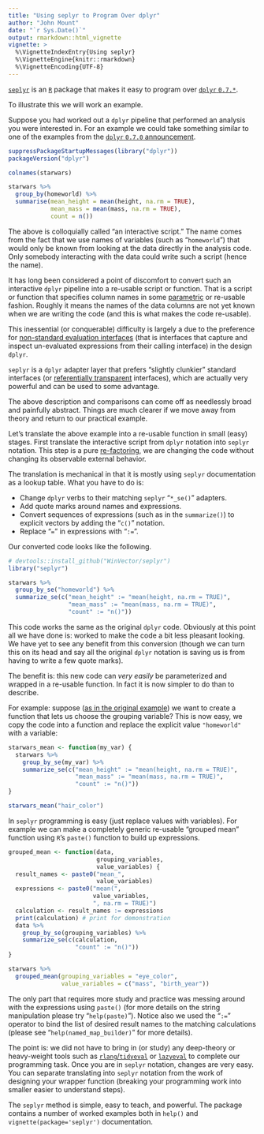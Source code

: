 ```yaml
---
title: "Using seplyr to Program Over dplyr"
author: "John Mount"
date: "`r Sys.Date()`"
output: rmarkdown::html_vignette
vignette: >
  %\VignetteIndexEntry{Using seplyr}
  %\VignetteEngine{knitr::rmarkdown}
  %\VignetteEncoding{UTF-8}
---
```



[`seplyr`](https://github.com/WinVector/seplyr) is an [`R`](https://www.r-project.org) package that makes it easy to program over [`dplyr` `0.7.*`]( https://CRAN.R-project.org/package=dplyr).

To illustrate this we will work an example.

Suppose you had worked out a `dplyr` pipeline that performed an analysis you were interested in.  For an example we could take something similar to one of the examples from the [`dplyr` `0.7.0` announcement](https://blog.rstudio.com/2017/06/13/dplyr-0-7-0/).

```r
suppressPackageStartupMessages(library("dplyr"))
packageVersion("dplyr")

colnames(starwars)

starwars %>%
  group_by(homeworld) %>%
  summarise(mean_height = mean(height, na.rm = TRUE),
            mean_mass = mean(mass, na.rm = TRUE),
            count = n())
```

The above is colloquially called "an interactive script."  The name comes from the fact that we use names of variables (such as "`homeworld`") that would only be known from looking at the data directly in the analysis code.  Only somebody interacting with the data could write such a script (hence the name).

It has long been considered a point of discomfort to convert such an interactive `dplyr` pipeline into a re-usable script or function.  That is a script or function that specifies column names in some [parametric](http://www.win-vector.com/blog/2017/04/programming-over-r/) or re-usable fashion. Roughly it means the names of the data columns are not yet known when we are writing the code (and this is what makes the code re-usable).

This inessential (or conquerable) difficulty is largely a due to the preference for [non-standard evaluation interfaces](http://adv-r.had.co.nz/Computing-on-the-language.html) (that is interfaces that capture and inspect un-evaluated expressions from their calling interface) in the design `dplyr`.

`seplyr` is a `dplyr` adapter layer that prefers "slightly clunkier" standard interfaces (or [referentially transparent](https://en.wikipedia.org/wiki/Referential_transparency) interfaces), which are actually very powerful and can be used to some advantage.

The above description and comparisons can come off as needlessly broad and painfully abstract.  Things are much clearer if we move away from theory and return to our practical example.

Let's translate the above example into a re-usable function in small (easy) stages.  First translate the interactive script from `dplyr` notation into `seplyr` notation.  This step is a pure [re-factoring](https://en.wikipedia.org/wiki/Code_refactoring), we are changing the code without changing its observable external behavior.

The translation is mechanical in that it is mostly using `seplyr` documentation as a lookup table.  What you have to do is:

 * Change `dplyr` verbs to their matching `seplyr` "`*_se()`" adapters.
 * Add quote marks around names and expressions.
 * Convert sequences of expressions (such as in the `summarize()`) to explicit vectors by adding the "`c()`" notation.
 * Replace "`=`" in expressions with "`:=`".
 
Our converted code looks like the following.


```r
# devtools::install_github("WinVector/seplyr")
library("seplyr")

starwars %>%
  group_by_se("homeworld") %>%
  summarize_se(c("mean_height" := "mean(height, na.rm = TRUE)",
                 "mean_mass" := "mean(mass, na.rm = TRUE)",
                 "count" := "n()"))
```

This code works the same as the original `dplyr` code.  Obviously at this point all we have done is: worked to make the code a bit less pleasant looking. We have yet to see any benefit from this conversion (though we can turn this on its head and say all the original `dplyr` notation is saving us is from having to write a few quote marks).

The benefit is: this new code can *very easily* be parameterized and wrapped in a re-usable function.  In fact it is now simpler to do than to describe.

For example: suppose ([as in the original example](https://blog.rstudio.com/2017/06/13/dplyr-0-7-0/)) we want to create a function that lets us choose the grouping variable?  This is now easy, we copy the code into a function and replace the explicit value `"homeworld"` with a variable:

```r
starwars_mean <- function(my_var) {
  starwars %>%
    group_by_se(my_var) %>%
    summarize_se(c("mean_height" := "mean(height, na.rm = TRUE)",
                   "mean_mass" := "mean(mass, na.rm = TRUE)",
                   "count" := "n()"))
}

starwars_mean("hair_color")
```

In `seplyr` programming is easy (just replace values with variables).  For example we can make a completely generic re-usable "grouped mean" function using `R`'s `paste()` function to build up expressions.

```r
grouped_mean <- function(data, 
                         grouping_variables, 
                         value_variables) {
  result_names <- paste0("mean_", 
                         value_variables)
  expressions <- paste0("mean(", 
                        value_variables, 
                        ", na.rm = TRUE)")
  calculation <- result_names := expressions
  print(calculation) # print for demonstration
  data %>%
    group_by_se(grouping_variables) %>%
    summarize_se(c(calculation,
                   "count" := "n()"))
}

starwars %>% 
  grouped_mean(grouping_variables = "eye_color",
               value_variables = c("mass", "birth_year"))
```

The only part that requires more study and practice was messing around with the expressions using `paste()` (for more details on the string manipulation please try "`help(paste)`").  Notice also we used the "`:=`" operator to bind the list of desired result names to the matching calculations (please see "`help(named_map_builder)`" for more details).

The point is: we did not have to bring in (or study) any deep-theory or heavy-weight tools such as [`rlang`/`tidyeval`](https://CRAN.R-project.org/package=rlang) or [`lazyeval`](https://CRAN.R-project.org/package=lazyeval) to complete our programming task.  Once you are in `seplyr` notation, changes are very easy.  You can separate translating into `seplyr` notation from the work of designing your wrapper function (breaking your programming work into smaller easier to understand steps).

The `seplyr` method is simple, easy to teach, and powerful.  The package contains a number of worked examples both in `help()` and `vignette(package='seplyr')` documentation.




